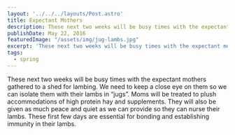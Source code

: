 ```yaml
---
layout: '../../../layouts/Post.astro'
title: Expectant Mothers
description: These next two weeks will be busy times with the expectant mothers
publishDate: May 22, 2016
featuredImage: "/assets/img/jug-lambs.jpg"
excerpt: 'These next two weeks will be busy times with the expectant mothers'
tags:
  - spring
---
```


These next two weeks will be busy times with the expectant mothers gathered to a shed for lambing.  We need to keep a close eye on them so we can isolate them with their lambs in “jugs”. Moms will be treated to plush accommodations of high protein hay and supplements. They will also be given as much peace and quiet as we can provide so they can nurse their lambs. These first few days are essential for bonding and establishing immunity in their lambs.